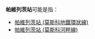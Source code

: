 '''帕維列茨站'''可能是指：

*[[帕維列茨站_(莫斯科地鐵環狀線)|帕維列茨站 (莫斯科地鐵環狀線)]]
*[[帕維列茨站_(莫斯科河畔線)|帕維列茨站 (莫斯科河畔線)]]

{{disambig|Cat=五字消歧义}}